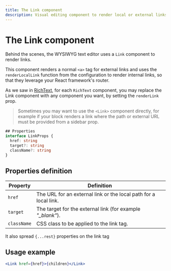 ```yaml
---
title: The Link component
description: Visual editing component to render local or external links.
---
```


# The Link component

Behind the scenes, the WYSIWYG text editor uses a `Link` component to render links.

This component renders a normal `<a>` tag for external links and uses the `renderLocalLink` function from the configuration to render internal links, so that they leverage your React framework's router.

As we saw in [RichText](rich-text), for each `RichText` component, you may replace the Link component with any component you want, by setting the `renderLink` prop.

> Sometimes you may want to use the `<Link>` component directly, for example if your block renders a link where the path or external URL must be provided from a sidebar prop.

```ts
## Properties
interface LinkProps {
  href: string
  target?: string
  className?: string
}
```

## Properties definition

| Property    | Definition                                                       |
| ----------- | ---------------------------------------------------------------- |
| `href`      | The URL for an external link or the local path for a local link. |
| `target`    | The target for the external link (for example _"\_blank"_).      |
| `className` | CSS class to be applied to the link tag.                         |

It also spread `{...rest}` properties on the link tag

## Usage example

```jsx
<Link href={href}>{children}</Link>
```
